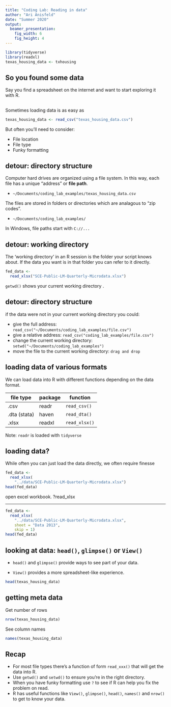 ---
title: "Coding Lab: Reading in data"
author: "Ari Anisfeld"
date: "Summer 2020"
output: 
  beamer_presentation:
    fig_width: 6
    fig_height: 4
---
```{r, setup=TRUE, message=FALSE, echo=FALSE}
library(tidyverse)
library(readxl)
texas_housing_data <- txhousing
```


## So you found some data

Say you find a spreadsheet on the internet and want to start exploring it with R.

## 

Sometimes loading data is as easy as

```{r, eval=FALSE}
texas_housing_data <- read_csv("texas_housing_data.csv")
```

But often you'll need to consider:

- File location
- File type
- Funky formatting

## detour: directory structure

Computer hard drives are organized using a file system. 
In this way, each file has a unique "address" or **file path**. 

- `~/Documents/coding_lab_examples/texas_housing_data.csv` 

The files are stored in folders or directories which are analagous to "zip codes".

- `~/Documents/coding_lab_examples/`


In Windows, file paths start with `C://...`

## detour: working directory

The 'working directory' in an R session is the folder your script knows about. 
If the data you want is in that folder you can refer to it directly.

```{r, eval=FALSE}
fed_data <- 
  read_xlsx("SCE-Public-LM-Quarterly-Microdata.xlsx")
```
 
 `getwd()` shows your current working directory 
<!--point out that if they don't know what a directory structure looks like on their computer (windows) they can see it there -->.

## detour: directory structure

if the data were not in your current working directory you could:

- give the full address: `read_csv("~/Documents/coding_lab_examples/file.csv")`
- give a relative address:
`read_csv("coding_lab_examples/file.csv")`
- change the current working directory: `setwd("~/Documents/coding_lab_examples")`
- move the file to the current working directory: `drag and drop`

## loading data of various formats

We can load data into R with different functions depending on the data format. 
<!--Script: live code read_csv("texas_housing_data.csv")  -->

file type  | package  | function 
-----------|----------|-------------
.csv        | readr    | `read_csv()`
.dta (stata)| haven    | `read_dta()`
.xlsx       | readxl   | `read_xlsx()`

Note: `readr` is loaded with `tidyverse`


## loading data?

While often you can just load the data directly, we often require finesse

```{r}
fed_data <-
  read_xlsx(
    "../data/SCE-Public-LM-Quarterly-Microdata.xlsx")
head(fed_data)
```

<div class="notes">
  open excel workbook. ?read_xlsx
</div>

***
```{r}
fed_data <- 
  read_xlsx(
    "../data/SCE-Public-LM-Quarterly-Microdata.xlsx", 
    sheet = "Data 2013", 
    skip = 1)
head(fed_data)
```


## looking at data: `head()`, `glimpse()` or `View()`

- `head()` and `glimpse()` provide ways to see part of your data.

- `View()` provides a more spreadsheet-like experience.

```{r}
head(texas_housing_data)
```


## getting meta data 

Get number of rows
```{r}
nrow(texas_housing_data) 
```


See column names
```{r}
names(texas_housing_data)
```


## Recap

 - For most file types there's a function of form `read_xxx()` that will get the data into R.
 - Use `getwd()` and `setwd()` to ensure you're in the right directory.
 - When you have funky formatting use `?` to see if R can help you fix the problem on read.
 - R has useful functions like `View()`, `glimpse()`, `head()`, `names()` and `nrow()` to get to know your data.



